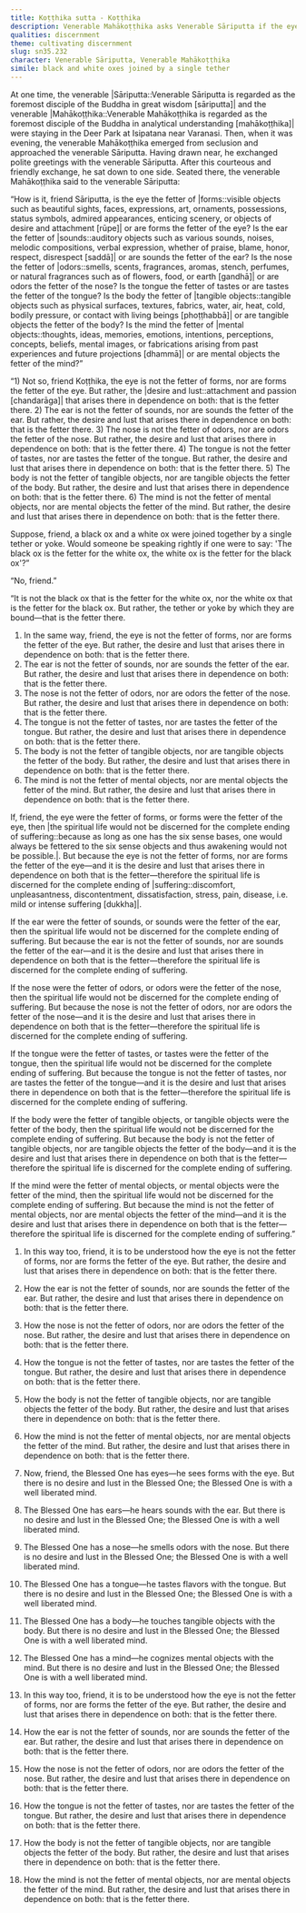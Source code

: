 ```yaml
---
title: Koṭṭhika sutta - Koṭṭhika
description: Venerable Mahākoṭṭhika asks Venerable Sāriputta if the eye is the fetter of forms or if forms are the fetter of the eye. Venerable Sāriputta explains that it is the desire and lust that arises in dependence on both that is the fetter.
qualities: discernment
theme: cultivating discernment
slug: sn35.232
character: Venerable Sāriputta, Venerable Mahākoṭṭhika
simile: black and white oxes joined by a single tether
---
```


At one time, the venerable |Sāriputta::Venerable Sāriputta is regarded as the foremost disciple of the Buddha in great wisdom [sāriputta]| and the venerable |Mahākoṭṭhika::Venerable Mahākoṭṭhika is regarded as the foremost disciple of the Buddha in analytical understanding [mahākoṭṭhika]| were staying in the Deer Park at Isipatana near Varanasi. Then, when it was evening, the venerable Mahākoṭṭhika emerged from seclusion and approached the venerable Sāriputta. Having drawn near, he exchanged polite greetings with the venerable Sāriputta. After this courteous and friendly exchange, he sat down to one side. Seated there, the venerable Mahākoṭṭhika said to the venerable Sāriputta:

“How is it, friend Sāriputta, is the eye the fetter of |forms::visible objects such as beautiful sights, faces, expressions, art, ornaments, possessions, status symbols, admired appearances, enticing scenery, or objects of desire and attachment [rūpe]| or are forms the fetter of the eye? Is the ear the fetter of |sounds::auditory objects such as various sounds, noises, melodic compositions, verbal expression, whether of praise, blame, honor, respect, disrespect [saddā]| or are sounds the fetter of the ear? Is the nose the fetter of |odors::smells, scents, fragrances, aromas, stench, perfumes, or natural fragrances such as of flowers, food, or earth [gandhā]| or are odors the fetter of the nose? Is the tongue the fetter of tastes or are tastes the fetter of the tongue? Is the body the fetter of |tangible objects::tangible objects such as physical surfaces, textures, fabrics, water, air, heat, cold, bodily pressure, or contact with living beings [phoṭṭhabbā]| or are tangible objects the fetter of the body? Is the mind the fetter of |mental objects::thoughts, ideas, memories, emotions, intentions, perceptions, concepts, beliefs, mental images, or fabrications arising from past experiences and future projections [dhammā]| or are mental objects the fetter of the mind?”

“1) Not so, friend Koṭṭhika, the eye is not the fetter of forms, nor are forms the fetter of the eye. But rather, the |desire and lust::attachment and passion [chandarāga]| that arises there in dependence on both: that is the fetter there.
2) The ear is not the fetter of sounds, nor are sounds the fetter of the ear. But rather, the desire and lust that arises there in dependence on both: that is the fetter there.
3) The nose is not the fetter of odors, nor are odors the fetter of the nose. But rather, the desire and lust that arises there in dependence on both: that is the fetter there.
4) The tongue is not the fetter of tastes, nor are tastes the fetter of the tongue. But rather, the desire and lust that arises there in dependence on both: that is the fetter there.
5) The body is not the fetter of tangible objects, nor are tangible objects the fetter of the body. But rather, the desire and lust that arises there in dependence on both: that is the fetter there.
6) The mind is not the fetter of mental objects, nor are mental objects the fetter of the mind. But rather, the desire and lust that arises there in dependence on both: that is the fetter there.

Suppose, friend, a black ox and a white ox were joined together by a single tether or yoke. Would someone be speaking rightly if one were to say: 'The black ox is the fetter for the white ox, the white ox is the fetter for the black ox'?”

“No, friend.”

“It is not the black ox that is the fetter for the white ox, nor the white ox that is the fetter for the black ox. But rather, the tether or yoke by which they are bound—that is the fetter there.

1) In the same way, friend, the eye is not the fetter of forms, nor are forms the fetter of the eye. But rather, the desire and lust that arises there in dependence on both: that is the fetter there.
2) The ear is not the fetter of sounds, nor are sounds the fetter of the ear. But rather, the desire and lust that arises there in dependence on both: that is the fetter there.
3) The nose is not the fetter of odors, nor are odors the fetter of the nose. But rather, the desire and lust that arises there in dependence on both: that is the fetter there.
4) The tongue is not the fetter of tastes, nor are tastes the fetter of the tongue. But rather, the desire and lust that arises there in dependence on both: that is the fetter there.
5) The body is not the fetter of tangible objects, nor are tangible objects the fetter of the body. But rather, the desire and lust that arises there in dependence on both: that is the fetter there.
6) The mind is not the fetter of mental objects, nor are mental objects the fetter of the mind. But rather, the desire and lust that arises there in dependence on both: that is the fetter there.

If, friend, the eye were the fetter of forms, or forms were the fetter of the eye, then |the spiritual life would not be discerned for the complete ending of suffering::because as long as one has the six sense bases, one would always be fettered to the six sense objects and thus awakening would not be possible.|. But because the eye is not the fetter of forms, nor are forms the fetter of the eye—and it is the desire and lust that arises there in dependence on both that is the fetter—therefore the spiritual life is discerned for the complete ending of |suffering::discomfort, unpleasantness, discontentment, dissatisfaction, stress, pain, disease, i.e. mild or intense suffering [dukkha]|.

If the ear were the fetter of sounds, or sounds were the fetter of the ear, then the spiritual life would not be discerned for the complete ending of suffering. But because the ear is not the fetter of sounds, nor are sounds the fetter of the ear—and it is the desire and lust that arises there in dependence on both that is the fetter—therefore the spiritual life is discerned for the complete ending of suffering.

If the nose were the fetter of odors, or odors were the fetter of the nose, then the spiritual life would not be discerned for the complete ending of suffering. But because the nose is not the fetter of odors, nor are odors the fetter of the nose—and it is the desire and lust that arises there in dependence on both that is the fetter—therefore the spiritual life is discerned for the complete ending of suffering.

If the tongue were the fetter of tastes, or tastes were the fetter of the tongue, then the spiritual life would not be discerned for the complete ending of suffering. But because the tongue is not the fetter of tastes, nor are tastes the fetter of the tongue—and it is the desire and lust that arises there in dependence on both that is the fetter—therefore the spiritual life is discerned for the complete ending of suffering.

If the body were the fetter of tangible objects, or tangible objects were the fetter of the body, then the spiritual life would not be discerned for the complete ending of suffering. But because the body is not the fetter of tangible objects, nor are tangible objects the fetter of the body—and it is the desire and lust that arises there in dependence on both that is the fetter—therefore the spiritual life is discerned for the complete ending of suffering.

If the mind were the fetter of mental objects, or mental objects were the fetter of the mind, then the spiritual life would not be discerned for the complete ending of suffering. But because the mind is not the fetter of mental objects, nor are mental objects the fetter of the mind—and it is the desire and lust that arises there in dependence on both that is the fetter—therefore the spiritual life is discerned for the complete ending of suffering.”

1) In this way too, friend, it is to be understood how the eye is not the fetter of forms, nor are forms the fetter of the eye. But rather, the desire and lust that arises there in dependence on both: that is the fetter there.
2) How the ear is not the fetter of sounds, nor are sounds the fetter of the ear. But rather, the desire and lust that arises there in dependence on both: that is the fetter there.
3) How the nose is not the fetter of odors, nor are odors the fetter of the nose. But rather, the desire and lust that arises there in dependence on both: that is the fetter there.
4) How the tongue is not the fetter of tastes, nor are tastes the fetter of the tongue. But rather, the desire and lust that arises there in dependence on both: that is the fetter there.
5) How the body is not the fetter of tangible objects, nor are tangible objects the fetter of the body. But rather, the desire and lust that arises there in dependence on both: that is the fetter there.
6) How the mind is not the fetter of mental objects, nor are mental objects the fetter of the mind. But rather, the desire and lust that arises there in dependence on both: that is the fetter there.

1) Now, friend, the Blessed One has eyes—he sees forms with the eye. But there is no desire and lust in the Blessed One; the Blessed One is with a well liberated mind.
2) The Blessed One has ears—he hears sounds with the ear. But there is no desire and lust in the Blessed One; the Blessed One is with a well liberated mind.
3) The Blessed One has a nose—he smells odors with the nose. But there is no desire and lust in the Blessed One; the Blessed One is with a well liberated mind.
4) The Blessed One has a tongue—he tastes flavors with the tongue. But there is no desire and lust in the Blessed One; the Blessed One is with a well liberated mind.
5) The Blessed One has a body—he touches tangible objects with the body. But there is no desire and lust in the Blessed One; the Blessed One is with a well liberated mind.
6) The Blessed One has a mind—he cognizes mental objects with the mind. But there is no desire and lust in the Blessed One; the Blessed One is with a well liberated mind.

1) In this way too, friend, it is to be understood how the eye is not the fetter of forms, nor are forms the fetter of the eye. But rather, the desire and lust that arises there in dependence on both: that is the fetter there.
2) How the ear is not the fetter of sounds, nor are sounds the fetter of the ear. But rather, the desire and lust that arises there in dependence on both: that is the fetter there.
3) How the nose is not the fetter of odors, nor are odors the fetter of the nose. But rather, the desire and lust that arises there in dependence on both: that is the fetter there.
4) How the tongue is not the fetter of tastes, nor are tastes the fetter of the tongue. But rather, the desire and lust that arises there in dependence on both: that is the fetter there.
5) How the body is not the fetter of tangible objects, nor are tangible objects the fetter of the body. But rather, the desire and lust that arises there in dependence on both: that is the fetter there.
6) How the mind is not the fetter of mental objects, nor are mental objects the fetter of the mind. But rather, the desire and lust that arises there in dependence on both: that is the fetter there.